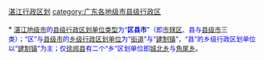 [[category:湛江行政区划|]]
[[category:广东各地级市县级行政区|category:广东各地级市县级行政区]]
{{catmore|湛江市|广东省湛江市}}
<br>{{hideh
|Head = [[湛江市|湛江]][[:Category:湛江区县市|各区县市]]所辖[[街道_(行政区划)|街道]]与[[乡级行政区划|乡镇]]
|FrameStyle   = border:solid 1px #000080;
|HeadStyle    = text-align:center;background:transparent;
|ContentStyle = background: #99CCFF;
}}<br>
* <font size="2" color="#0000FF">[[湛江市|湛江地级市]]的[[县级行政区|县级行政区划单位类型]]为“'''区县市'''”（即[[市辖区|市辖区]]、县与[[县级市|县级市]]三类）；“区”与[[县级市|县级市]]的[[乡级行政区划|乡级行政区划单位]]为“[[街道_(行政区划)|街道]]”与“[[镇|建制镇]]”，“县”的乡级行政区划单位以“[[镇|建制镇]]”为主；仅[[徐闻县|徐闻县]]有二个“乡”区划单位即[[城北乡_(徐闻县)|城北乡]]与[[角尾乡|角尾乡]]。</font>
{{乡级行政区划分类说明}}<br>
{{湛江市赤坎区行政区划|state =expanded}}<br>
{{湛江市霞山区行政区划|state =expanded}}<br>
{{湛江市坡头区行政区划|state =expanded}}<br>
{{湛江市麻章区行政区划|state =expanded}}<br>
{{吴川市行政区划|state =expanded}}<br>
{{廉江市行政区划|state =expanded}}<br>
{{雷州市行政区划|state =expanded}}<br>
{{遂溪县行政区划|state =expanded}}<br>
{{徐闻县行政区划|state =expanded}}
{{hidef}}